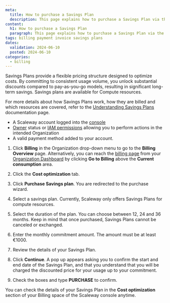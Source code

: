```yaml
---
meta:
  title: How to purchase a Savings Plan
  description: This page explains how to purchase a Savings Plan via the Scaleway console.
content:
  h1: How to purchase a Savings Plan
  paragraph: This page explains how to purchase a Savings Plan via the Scaleway console.
tags: billing payment invoice savings plans
dates:
  validation: 2024-06-10
  posted: 2024-06-10
categories:
  - billing
---
```


Savings Plans provide a flexible pricing structure designed to optimize costs. By committing to consistent usage volume, you unlock substantial discounts compared to pay-as-you-go models, resulting in significant long-term savings. Savings plans are available for Compute resources.

For more details about how Savings Plans work, how they are billed and which resources are covered, refer to the [Understanding Savings Plans](/console/billing/additional-content/understanding-savings-plans.mdx) documentation page.


<Macro id="requirements" />

- A Scaleway account logged into the [console](https://console.scaleway.com)
- [Owner](/identity-and-access-management/iam/concepts/#owner) status or [IAM permissions](/identity-and-access-management/iam/concepts/#permission) allowing you to perform actions in the intended Organization
- A valid payment method added to your account.

1. Click **Billing** in the Organization drop-down menu to go to the **Billing Overview** page.
    <Message type="tip">
      Alternatively, you can reach the [billing page](https://console.scaleway.com/billing/overview) from your [Organization Dashboard](https://console.scaleway.com/organization) by clicking **Go to Billing** above the **Current consumption** area.
    </Message>
2. Click the **Cost optimization** tab.

3. Click **Purchase Savings plan**. You are redirected to the purchase wizard.

4. Select a savings plan.
    <Message type="note">
      Currently, Scaleway only offers Savings Plans for compute resources.
    </Message>
5. Select the duration of the plan. You can choose between 12, 24 and 36 months.
    <Message type="important">
      Keep in mind that once purchased, Savings Plans cannot be canceled or exchanged.
    </Message>
6. Enter the monthly commitment amount. The amount must be at least €1000.
7. Review the details of your Savings Plan.
8. Click **Continue**.
    A pop up appears asking you to confirm the start and end date of the Savings Plan, and that you understand that you will be charged the discounted price for your usage up to your commitment.
9. Check the boxes and type **PURCHASE** to confirm.

You can check the details of your Savings Plan in the **Cost optimization** section of your Billing space of the Scaleway console anytime.